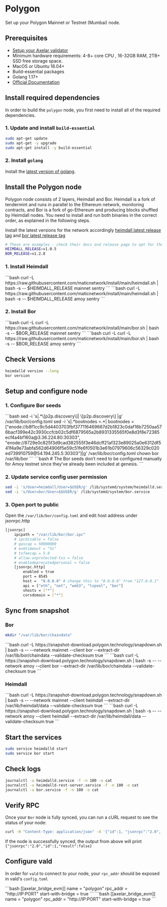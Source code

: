 # Polygon


Set up your Polygon Mainnet or Testnet (Mumbai) node.

## Prerequisites

- [Setup your Axelar validator](/validator/setup/overview/)
- Minimum hardware requirements: 4-8+ core CPU , 16-32GB RAM, 2TB+ SSD free storage space.
- MacOS or Ubuntu 18.04+
- Build-essential packages
- Golang 1.17+
- [Official Documentation](https://docs.polygon.technology/pos/how-to/full-node/full-node-binaries)

## Install required dependencies

In order to build the `polygon` node, you first need to install all of the required dependencies.

### 1. Update and install `build-essential`

```bash
sudo apt-get update
sudo apt-get -y upgrade
sudo apt-get install -y build-essential
```

### 2. Install `golang`

Install the [latest version of golang](https://go.dev/doc/install).

## Install the Polygon node

Polygon node consists of 2 layers, Heimdall and Bor. Heimdall is a fork of tendermint and runs in parallel to the Ethereum network, monitoring contracts, and Bor is a fork of go-Ethereum and producing blocks shuffled by Heimdall nodes. You need to install and run both binaries in the correct order, as explained in the following steps.

Install the latest versions for the network accordingly [heimdall latest release tag](https://github.com/maticnetwork/heimdall/tags) and [bor latest release tag](https://github.com/maticnetwork/bor/tags)

```bash
# These are examples - check their docs and release page to opt for the right version
HEIMDALL_RELEASE=v1.0.5
BOR_RELEASE=v1.2.8
```

### 1. Install Heimdall

<tabs>
    <tab-item title="Mainnet" class="bleed">
        ```bash
        curl -L https://raw.githubusercontent.com/maticnetwork/install/main/heimdall.sh | bash -s -- $HEIMDALL_RELEASE mainnet sentry
        ```
    </tab-item>
    <tab-item title="Testnet" class="bleed">
        ```bash
        curl -L https://raw.githubusercontent.com/maticnetwork/install/main/heimdall.sh | bash -s -- $HEIMDALL_RELEASE amoy sentry
        ```
    </tab-item>
</tabs>

### 2. Install Bor


<tabs>
    <tab-item title="Mainnet" class="bleed">
        ```bash
        curl -L curl -L https://raw.githubusercontent.com/maticnetwork/install/main/bor.sh | bash -s -- $BOR_RELEASE mainnet sentry
        ```
    </tab-item>
    <tab-item title="Testnet" class="bleed">
        ```bash
        curl -L curl -L https://raw.githubusercontent.com/maticnetwork/install/main/bor.sh | bash -s -- $BOR_RELEASE amoy sentry
        ```
    </tab-item>
</tabs>



## Check Versions
```bash
heimdalld version --long
bor version
```

## Setup and configure node

### 1. Configure Bor seeds
<tabs>
    <tab-item title="Mainnet" class="bleed">
        ```bash
        sed -i 's|.*\[p2p.discovery\]|  \[p2p.discovery\] |g' /var/lib/bor/config.toml
        sed -i 's|.*bootnodes =.*|    bootnodes = ["enode://b8f1cc9c5d4403703fbf377116469667d2b1823c0daf16b7250aa576bacf399e42c3930ccfcb02c5df6879565a2b8931335565f0e8d3f8e72385ecf4a4bf160a@3.36.224.80:30303", "enode://8729e0c825f3d9cad382555f3e46dcff21af323e89025a0e6312df541f4a9e73abfa562d64906f5e59c51fe6f0501b3e61b07979606c56329c020ed739910759@54.194.245.5:30303"]|g' /var/lib/bor/config.toml
        chown bor /var/lib/bor
        ```
    </tab-item>
    <tab-item title="Testnet" class="bleed">
        ```bash
        # The Bor seeds don’t need to be configured manually for Amoy testnet since they’ve already been included at genesis.
        ```
    </tab-item>
</tabs>



### 2. Update service config user permission

```bash
sed -i 's/User=heimdall/User=$USER/g' /lib/systemd/system/heimdalld.service
sed -i 's/User=bor/User=$$USER/g' /lib/systemd/system/bor.service
```


### 3. Open port to public

Open the `/var/lib/bor/config.toml` and edit host address under jsonrpc.http
```bash
[jsonrpc]
    ipcpath = "/var/lib/bor/bor.ipc"
    # ipcdisable = false
    # gascap = 50000000
    # evmtimeout = "5s"
    # txfeecap = 5.0
    # allow-unprotected-txs = false
    # enabledeprecatedpersonal = false
    [jsonrpc.http]
        enabled = true
        port = 8545
        host =  "0.0.0.0" # change this to "0.0.0.0" from "127.0.0.1"
        api = ["eth", "net", "web3", "txpool", "bor"]
        vhosts = ["*"]
        corsdomain = ["*"]
```

## Sync from snapshot

### Bor
```bash
mkdir "/var/lib/bor/chaindata"
```
<tabs>
    <tab-item title="Mainnet" class="bleed">
        ```bash
        curl -L https://snapshot-download.polygon.technology/snapdown.sh | bash -s -- --network mainnet --client bor --extract-dir /var/lib/bor/chaindata --validate-checksum true
        ```
    </tab-item>
    <tab-item title="Testnet" class="bleed">
        ```bash
        curl -L https://snapshot-download.polygon.technology/snapdown.sh | bash -s -- --network amoy --client bor --extract-dir /var/lib/bor/chaindata --validate-checksum true
        ```
    </tab-item>
</tabs>

### Heimdall
<tabs>
    <tab-item title="Mainnet" class="bleed">
        ```bash
        curl -L https://snapshot-download.polygon.technology/snapdown.sh | bash -s -- --network mainnet --client heimdall --extract-dir /var/lib/heimdall/data --validate-checksum true
        ```
    </tab-item>
    <tab-item title="Testnet" class="bleed">
        ```bash
        curl -L https://snapshot-download.polygon.technology/snapdown.sh | bash -s -- --network amoy --client heimdall --extract-dir /var/lib/heimdall/data --validate-checksum true
        ```
    </tab-item>
</tabs>

## Start the services
```bash
sudo service heimdalld start
sudo service bor start
```
## Check logs
```bash
journalctl -u heimdalld.service -f -n 100 -o cat
journalctl -u heimdalld-rest-server.service -f -n 100 -o cat
journalctl -u bor.service -f -n 100 -o cat
```

## Verify RPC

Once your `Bor` node is fully synced, you can run a cURL request to see the status of your node:

```bash
curl -H "Content-Type: application/json" -d '{"id":1, "jsonrpc":"2.0", "method": "eth_syncing", "params":[]}' localhost:8545
```

If the node is successfully synced, the output from above will print `{"jsonrpc":"2.0","id":1,"result":false}`

## Configure vald

In order for `vald` to connect to your node, your `rpc_addr` should be exposed in
vald's `config.toml`

<tabs>
    <tab-item title="Mainnet">
        ```bash
        [[axelar_bridge_evm]]
        name = "polygon"
        rpc_addr = "http://IP:PORT"
        start-with-bridge = true
        ```
    </tab-item>
    <tab-item title="Testnet">
        ```bash
        [[axelar_bridge_evm]]
        name = "polygon"
        rpc_addr = "http://IP:PORT"
        start-with-bridge = true
        ```
    </tab-item>
</tabs>

